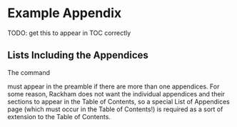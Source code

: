 # Example Appendix

TODO: get this to appear in TOC correctly

## Lists Including the Appendices

The command
\begin{verbatim}
\showlistofappendices
\end{verbatim}
must appear in the preamble if there are more than one appendices.  For
some reason, Rackham does not want the individual appendices and their
sections to appear in the Table of Contents, so a special List of
Appendices page (which must occur in the Table of Contents!) is required
as a sort of extension to the Table of Contents.
